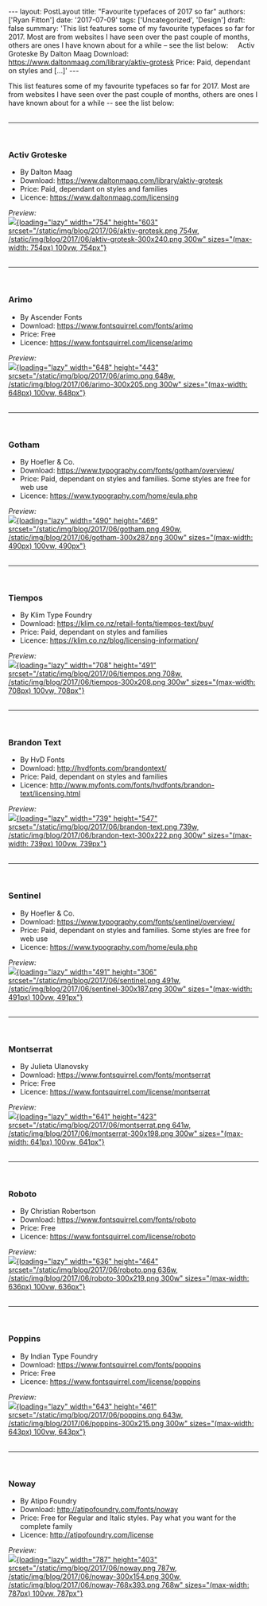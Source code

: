 \-\-- layout: PostLayout title: \"Favourite typefaces of 2017 so far\" authors: \[\'Ryan Fitton\'\] date: \'2017-07-09\' tags: \[\'Uncategorized\', \'Design\'\] draft: false summary: \'This list features some of my favourite typefaces so far for 2017. Most are from websites I have seen over the past couple of months, others are ones I have known about for a while &#8211; see the list below: &nbsp; &nbsp; Activ Groteske By Dalton Maag Download: https://www.daltonmaag.com/library/aktiv-grotesk Price: Paid, dependant on styles and \[&hellip;\]\' \-\--

This list features some of my favourite typefaces so far for 2017. Most are from websites I have seen over the past couple of months, others are ones I have known about for a while -- see the list below:\
 

------------------------------------------------------------------------

 

### Activ Groteske

-   By Dalton Maag
-   Download: <https://www.daltonmaag.com/library/aktiv-grotesk>
-   Price: Paid, dependant on styles and families
-   Licence: <https://www.daltonmaag.com/licensing>

*Preview:*\
[![](/static/img/blog/2017/06/aktiv-grotesk.png){loading="lazy" width="754" height="603" srcset="/static/img/blog/2017/06/aktiv-grotesk.png 754w, /static/img/blog/2017/06/aktiv-grotesk-300x240.png 300w" sizes="(max-width: 754px) 100vw, 754px"}](https://www.daltonmaag.com/library/aktiv-grotesk)\
 

------------------------------------------------------------------------

 

### Arimo

-   By Ascender Fonts
-   Download: <https://www.fontsquirrel.com/fonts/arimo>
-   Price: Free
-   Licence: <https://www.fontsquirrel.com/license/arimo>

*Preview:*\
[![](/static/img/blog/2017/06/arimo.png){loading="lazy" width="648" height="443" srcset="/static/img/blog/2017/06/arimo.png 648w, /static/img/blog/2017/06/arimo-300x205.png 300w" sizes="(max-width: 648px) 100vw, 648px"}](https://www.fontsquirrel.com/fonts/arimo)\
 

------------------------------------------------------------------------

 

### Gotham

-   By Hoefler & Co.
-   Download: <https://www.typography.com/fonts/gotham/overview/>
-   Price: Paid, dependant on styles and families. Some styles are free for web use
-   Licence: <https://www.typography.com/home/eula.php>

*Preview:*\
[![](/static/img/blog/2017/06/gotham.png){loading="lazy" width="490" height="469" srcset="/static/img/blog/2017/06/gotham.png 490w, /static/img/blog/2017/06/gotham-300x287.png 300w" sizes="(max-width: 490px) 100vw, 490px"}](https://www.typography.com/fonts/gotham/overview/)\
 

------------------------------------------------------------------------

 

### Tiempos

-   By Klim Type Foundry
-   Download: <https://klim.co.nz/retail-fonts/tiempos-text/buy/>
-   Price: Paid, dependant on styles and families
-   Licence: <https://klim.co.nz/blog/licensing-information/>

*Preview:*\
[![](/static/img/blog/2017/06/tiempos.png){loading="lazy" width="708" height="491" srcset="/static/img/blog/2017/06/tiempos.png 708w, /static/img/blog/2017/06/tiempos-300x208.png 300w" sizes="(max-width: 708px) 100vw, 708px"}](https://klim.co.nz/retail-fonts/tiempos-text/buy/)\
 

------------------------------------------------------------------------

 

### Brandon Text

-   By HvD Fonts
-   Download: <http://hvdfonts.com/brandontext/>
-   Price: Paid, dependant on styles and families
-   Licence: <http://www.myfonts.com/fonts/hvdfonts/brandon-text/licensing.html>

*Preview:*\
[![](/static/img/blog/2017/06/brandon-text.png){loading="lazy" width="739" height="547" srcset="/static/img/blog/2017/06/brandon-text.png 739w, /static/img/blog/2017/06/brandon-text-300x222.png 300w" sizes="(max-width: 739px) 100vw, 739px"}](http://hvdfonts.com/brandontext/)\
 

------------------------------------------------------------------------

 

### Sentinel

-   By Hoefler & Co.
-   Download: <https://www.typography.com/fonts/sentinel/overview/>
-   Price: Paid, dependant on styles and families. Some styles are free for web use
-   Licence: <https://www.typography.com/home/eula.php>

*Preview:*\
[![](/static/img/blog/2017/06/sentinel.png){loading="lazy" width="491" height="306" srcset="/static/img/blog/2017/06/sentinel.png 491w, /static/img/blog/2017/06/sentinel-300x187.png 300w" sizes="(max-width: 491px) 100vw, 491px"}](https://www.typography.com/fonts/sentinel/overview/)\
 

------------------------------------------------------------------------

 

### Montserrat

-   By Julieta Ulanovsky
-   Download: <https://www.fontsquirrel.com/fonts/montserrat>
-   Price: Free
-   Licence: <https://www.fontsquirrel.com/license/montserrat>

*Preview:*\
[![](/static/img/blog/2017/06/montserrat.png){loading="lazy" width="641" height="423" srcset="/static/img/blog/2017/06/montserrat.png 641w, /static/img/blog/2017/06/montserrat-300x198.png 300w" sizes="(max-width: 641px) 100vw, 641px"}](https://www.fontsquirrel.com/fonts/montserrat)\
 

------------------------------------------------------------------------

 

### Roboto

-   By Christian Robertson
-   Download: <https://www.fontsquirrel.com/fonts/roboto>
-   Price: Free
-   Licence: <https://www.fontsquirrel.com/license/roboto>

*Preview:*\
[![](/static/img/blog/2017/06/roboto.png){loading="lazy" width="636" height="464" srcset="/static/img/blog/2017/06/roboto.png 636w, /static/img/blog/2017/06/roboto-300x219.png 300w" sizes="(max-width: 636px) 100vw, 636px"}](https://www.fontsquirrel.com/fonts/roboto)\
 

------------------------------------------------------------------------

 

### Poppins

-   By Indian Type Foundry
-   Download: <https://www.fontsquirrel.com/fonts/poppins>
-   Price: Free
-   Licence: <https://www.fontsquirrel.com/license/poppins>

*Preview:*\
[![](/static/img/blog/2017/06/poppins.png){loading="lazy" width="643" height="461" srcset="/static/img/blog/2017/06/poppins.png 643w, /static/img/blog/2017/06/poppins-300x215.png 300w" sizes="(max-width: 643px) 100vw, 643px"}](https://www.fontsquirrel.com/fonts/poppins)\
 

------------------------------------------------------------------------

 

### Noway

-   By Atipo Foundry
-   Download: <http://atipofoundry.com/fonts/noway>
-   Price: Free for Regular and Italic styles. Pay what you want for the complete family
-   Licence: <http://atipofoundry.com/license>

*Preview:*\
[![](/static/img/blog/2017/06/noway.png){loading="lazy" width="787" height="403" srcset="/static/img/blog/2017/06/noway.png 787w, /static/img/blog/2017/06/noway-300x154.png 300w, /static/img/blog/2017/06/noway-768x393.png 768w" sizes="(max-width: 787px) 100vw, 787px"}](http://atipofoundry.com/fonts/noway)
